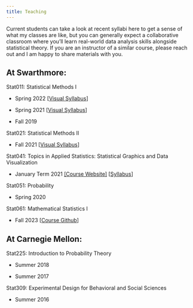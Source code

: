 ```yaml
---
title: Teaching
---
```


Current students can take a look at recent syllabi here to get a sense of what my classes are like, but you can generally expect a collaborative classroom where you'll learn real-world data analysis skills alongside statistical theory. If you are an instructor of a similar course, please reach out and I am happy to share materials with you.

## At Swarthmore:

Stat011: Statistical Methods I

-   Spring 2022 \[[Visual Syllabus](files/stat011-s22-visual.pdf)\]

-   Spring 2021 \[[Visual Syllabus](files/stat011-s21-visual.pdf)\]

-   Fall 2019

Stat021: Statistical Methods II

-   Fall 2021 \[[Visual Syllabus](files/stat021-f21-visual.pdf)\]

Stat041: Topics in Applied Statistics: Statistical Graphics and Data Visualization

-   January Term 2021 [\[Course Website\]](https://aluby.domains.swarthmore.edu/stat041/) \[[Syllabus](files/stat041-j21-visual.pdf)\]

Stat051: Probability

-   Spring 2020

Stat061: Mathematical Statistics I

-   Fall 2023 \[[Course Github](https://github.com/aluby/STAT61-F23)\]

## At Carnegie Mellon:

Stat225: Introduction to Probability Theory

-   Summer 2018

-   Summer 2017

Stat309: Experimental Design for Behavioral and Social Sciences

-   Summer 2016
